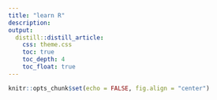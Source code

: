 ```yaml
---
title: "learn R"
description:
output: 
  distill::distill_article:
    css: theme.css
    toc: true
    toc_depth: 4
    toc_float: true
---
```


```r
knitr::opts_chunk$set(echo = FALSE, fig.align = "center")
```



